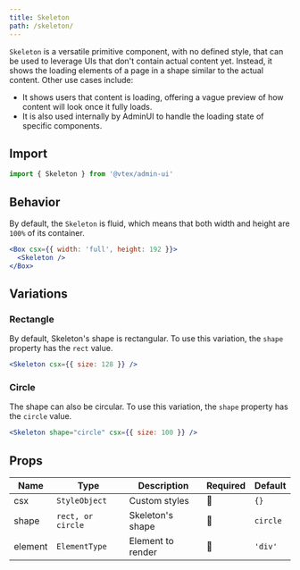 ```yaml
---
title: Skeleton
path: /skeleton/
---
```



<PageHeader title="Skeleton" />

`Skeleton` is a versatile primitive component, with no defined style, that can be used to leverage UIs that don't contain actual content yet. Instead, it shows the loading elements of a page in a shape similar to the actual content. Other use cases include:

- It shows users that content is loading, offering a vague preview of how content will look once it fully loads.
- It is also used internally by AdminUI to handle the loading state of specific components.

## Import

```jsx isStatic
import { Skeleton } from '@vtex/admin-ui'
```

## Behavior

By default, the `Skeleton` is fluid, which means that both width and height are `100%` of its container.

```jsx live
<Box csx={{ width: 'full', height: 192 }}>
  <Skeleton />
</Box>
```

## Variations

### Rectangle

By default, Skeleton's shape is rectangular. To use this variation, the `shape` property has the `rect` value.

```jsx live
<Skeleton csx={{ size: 128 }} />
```

### Circle

The shape can also be circular. To use this variation, the `shape` property has the `circle` value.

```jsx live
<Skeleton shape="circle" csx={{ size: 100 }} />
```

## Props

| Name    | Type              | Description       | Required | Default  |
| ------- | ----------------- | ----------------- | -------- | -------- |
| csx     | `StyleObject`     | Custom styles     | 🚫       | `{}`     |
| shape   | `rect, or circle` | Skeleton's shape  | 🚫       | `circle` |
| element | `ElementType`     | Element to render | 🚫       | `'div'`  |
